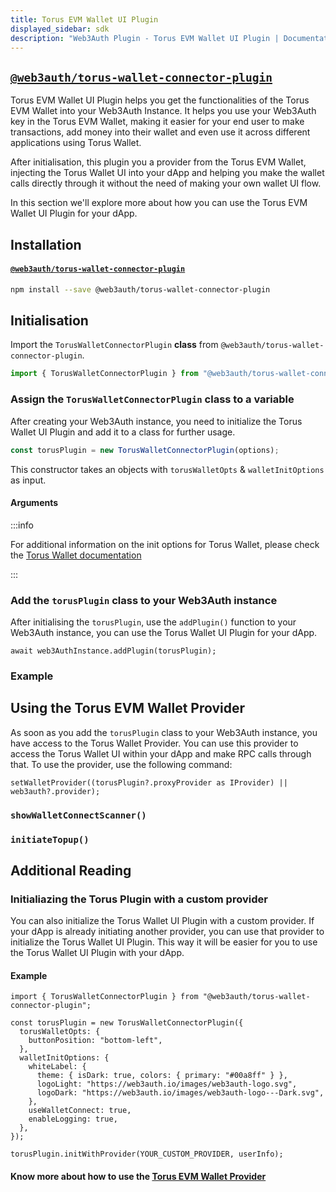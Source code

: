 ```yaml
---
title: Torus EVM Wallet UI Plugin
displayed_sidebar: sdk
description: "Web3Auth Plugin - Torus EVM Wallet UI Plugin | Documentation - Web3Auth"
---
```



## [`@web3auth/torus-wallet-connector-plugin`](https://npmjs.com/package/@web3auth/torus-wallet-connector-plugin)

Torus EVM Wallet UI Plugin helps you get the functionalities of the Torus EVM Wallet into your Web3Auth Instance. It helps you use your Web3Auth key
in the Torus EVM Wallet, making it easier for your end user to make transactions, add money into their wallet and even use it across different
applications using Torus Wallet.

After initialisation, this plugin you a provider from the Torus EVM Wallet, injecting the Torus Wallet UI into your dApp and helping you make the
wallet calls directly through it without the need of making your own wallet UI flow.

In this section we'll explore more about how you can use the Torus EVM Wallet UI Plugin for your dApp.

## Installation

#### [`@web3auth/torus-wallet-connector-plugin`](https://www.npmjs.com/package/@web3auth/torus-wallet-connector-plugin)

```bash npm2yarn
npm install --save @web3auth/torus-wallet-connector-plugin
```

## Initialisation

Import the `TorusWalletConnectorPlugin` **class** from `@web3auth/torus-wallet-connector-plugin`.

```javascript
import { TorusWalletConnectorPlugin } from "@web3auth/torus-wallet-connector-plugin";
```

### Assign the `TorusWalletConnectorPlugin` class to a variable

After creating your Web3Auth instance, you need to initialize the Torus Wallet UI Plugin and add it to a class for further usage.

```javascript
const torusPlugin = new TorusWalletConnectorPlugin(options);
```

This constructor takes an objects with `torusWalletOpts` & `walletInitOptions` as input.

#### Arguments

<PluginConfig />
<PluginWhitelabelConfig />

:::info

For additional information on the init options for Torus Wallet, please check the
[Torus Wallet documentation](https://docs.tor.us/wallet/api-reference/class#init)

:::

### Add the `torusPlugin` class to your Web3Auth instance

After initialising the `torusPlugin`, use the `addPlugin()` function to your Web3Auth instance, you can use the Torus Wallet UI Plugin for your dApp.

```
await web3AuthInstance.addPlugin(torusPlugin);
```

### Example

<PluginsExample />

## Using the Torus EVM Wallet Provider

As soon as you add the `torusPlugin` class to your Web3Auth instance, you have access to the Torus Wallet Provider. You can use this provider to
access the Torus Wallet UI within your dApp and make RPC calls through that. To use the provider, use the following command:

```
setWalletProvider((torusPlugin?.proxyProvider as IProvider) || web3auth?.provider);
```

### `showWalletConnectScanner()`

<ShowWCScanner />

### `initiateTopup()`

<InitiateTopUp />

## Additional Reading

### Initialiazing the Torus Plugin with a custom provider

You can also initialize the Torus Wallet UI Plugin with a custom provider. If your dApp is already initiating another provider, you can use that
provider to initialize the Torus Wallet UI Plugin. This way it will be easier for you to use the Torus Wallet UI Plugin with your dApp.

#### Example

```tsx
import { TorusWalletConnectorPlugin } from "@web3auth/torus-wallet-connector-plugin";

const torusPlugin = new TorusWalletConnectorPlugin({
  torusWalletOpts: {
    buttonPosition: "bottom-left",
  },
  walletInitOptions: {
    whiteLabel: {
      theme: { isDark: true, colors: { primary: "#00a8ff" } },
      logoLight: "https://web3auth.io/images/web3auth-logo.svg",
      logoDark: "https://web3auth.io/images/web3auth-logo---Dark.svg",
    },
    useWalletConnect: true,
    enableLogging: true,
  },
});

torusPlugin.initWithProvider(YOUR_CUSTOM_PROVIDER, userInfo);
```

#### Know more about how to use the [Torus EVM Wallet Provider](https://docs.tor.us/wallet/api-reference/ethereum-api#provider)
